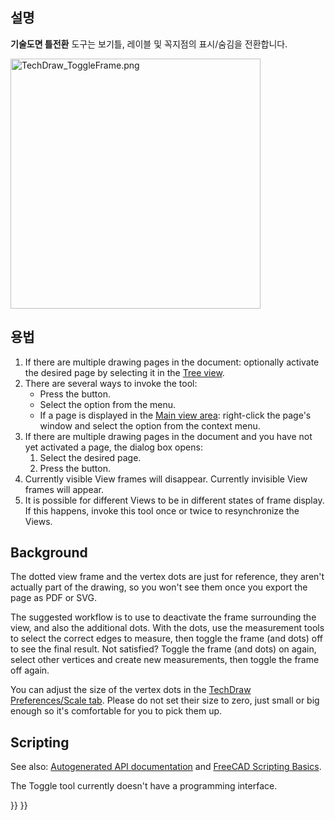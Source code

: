 <languages/>

{{Docnav
|[[TechDraw_ShareView/ko|보기 공유]]
|[[TechDraw_ProjectShape|ProjectShape]]
|[[TechDraw_Workbench/ko|기술도면 작업대]]
|IconL=TechDraw_ShareView.svg
|IconR=TechDraw_ProjectShape.svg
|IconC=Workbench_TechDraw.svg
}}

{{GuiCommand
|Name=TechDraw ToggleFrame
|MenuLocation=기술도면 → 기술도면 보기 → 보기틀 켜기/끄기
|Workbenches=[[TechDraw_Workbench/ko|기술도면 작업대]]
|SeeAlso=[[TechDraw_View/ko|기술도면 보기]]
}}

<span id="Description"></span>
==설명==

'''기술도면 틀전환''' 도구는 보기틀, 레이블 및 꼭지점의 표시/숨김을 전환합니다.

[[Image:TechDraw_ToggleFrame.png|400px]]
{{Caption|보기틀이 켜지고 꺼진 고체 투상의 보기}}

<span id="Usage"></span>
==용법==

# If there are multiple drawing pages in the document: optionally activate the desired page by selecting it in the [[Tree_view|Tree view]].
# There are several ways to invoke the tool:
#* Press the {{Button|[[Image:TechDraw_ToggleFrame.svg|16px]] [[TechDraw_ToggleFrame|Turn View Frames On/Off]]}} button.
#* Select the {{MenuCommand|TechDraw → TechDraw Views → [[Image:TechDraw_ToggleFrame.svg|16px]] Turn View Frames On/Off}} option from the menu.
#* If a page is displayed in the [[Main_view_area|Main view area]]: right-click the page's window and select the {{MenuCommand|Toggle Frames}} option from the context menu.
# If there are multiple drawing pages in the document and you have not yet activated a page, the {{MenuCommand|Page Chooser}} dialog box opens:
## Select the desired page.
## Press the {{Button|OK}} button.
# Currently visible View frames will disappear. Currently invisible View frames will appear.
# It is possible for different Views to be in different states of frame display. If this happens, invoke this tool once or twice to resynchronize the Views.

== Background ==


The dotted view frame and the vertex dots are just for reference, they aren't actually part of the drawing, so you won't see them once you export the page as PDF or SVG.

The suggested workflow is to use {{Button|[[Image:TechDraw_ToggleFrame.svg|16px]] [[TechDraw_ToggleFrame|Turn View Frames On/Off]]}} to deactivate the frame surrounding the view, and also the additional dots. With the dots, use the measurement tools to select the correct edges to measure, then toggle the frame (and dots) off to see the final result. Not satisfied? Toggle the frame (and dots) on again, select other vertices and create new measurements, then toggle the frame off again.

You can adjust the size of the vertex dots in the [[TechDraw_Preferences#Scale|TechDraw Preferences/Scale tab]]. Please do not set their size to zero, just small or big enough so it's comfortable for you to pick them up.

==Scripting==

See also: [https://freecad.github.io/SourceDoc/ Autogenerated API documentation] and [[FreeCAD_Scripting_Basics|FreeCAD Scripting Basics]].

The Toggle tool currently doesn't have a programming interface.


{{Docnav
|[[TechDraw_ShareView/ko|보기 공유]]
|[[TechDraw_ProjectShape|ProjectShape]]
|[[TechDraw_Workbench/ko|기술도면 작업대]]
|IconL=TechDraw_ShareView.svg
|IconR=TechDraw_ProjectShape.svg
|IconC=Workbench_TechDraw.svg
}}

{{TechDraw_Tools_navi{{#translation:}}}}
{{Userdocnavi{{#translation:}}}}